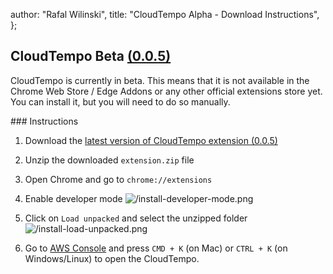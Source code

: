 
  author: "Rafal Wilinski",
  title: "CloudTempo Alpha - Download Instructions",
};

## CloudTempo Beta [(0.0.5)](/changelog)

CloudTempo is currently in beta. This means that it is not available in the Chrome Web Store / Edge Addons or any other official extensions store yet. You can install it, but you will need to do so manually.

<InstallButton href="/download" text="Download" />
### Instructions

1. Download the [latest version of CloudTempo extension (0.0.5)](/download)
2. Unzip the downloaded `extension.zip` file
3. Open Chrome and go to `chrome://extensions`
4. Enable developer mode
   ![/install-developer-mode.png](/install-developer-mode.png)

5. Click on `Load unpacked` and select the unzipped folder
   ![/install-load-unpacked.png](/install-load-unpacked.png)

6. Go to [AWS Console](https://console.aws.amazon.com/console/home) and press `CMD + K` (on Mac) or `CTRL + K` (on Windows/Linux) to open the CloudTempo.

